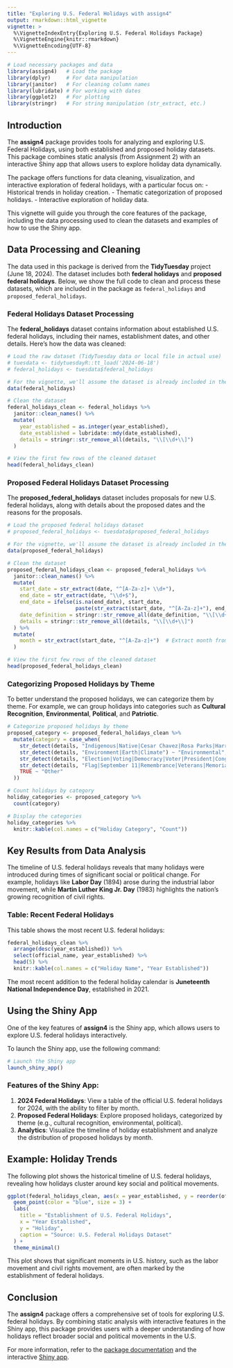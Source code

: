 ```yaml
---
title: "Exploring U.S. Federal Holidays with assign4"
output: rmarkdown::html_vignette
vignette: >
  %\VignetteIndexEntry{Exploring U.S. Federal Holidays Package}
  %\VignetteEngine{knitr::rmarkdown}
  %\VignetteEncoding{UTF-8}
---
```


```r
# Load necessary packages and data
library(assign4)   # Load the package
library(dplyr)     # For data manipulation
library(janitor)   # For cleaning column names
library(lubridate) # For working with dates
library(ggplot2)   # For plotting
library(stringr)   # For string manipulation (str_extract, etc.)
```

## Introduction

The **assign4** package provides tools for analyzing and exploring U.S. Federal Holidays, using both established and proposed holiday datasets. This package combines static analysis (from Assignment 2) with an interactive Shiny app that allows users to explore holiday data dynamically.

The package offers functions for data cleaning, visualization, and interactive exploration of federal holidays, with a particular focus on:
- Historical trends in holiday creation.
- Thematic categorization of proposed holidays.
- Interactive exploration of holiday data.

This vignette will guide you through the core features of the package, including the data processing used to clean the datasets and examples of how to use the Shiny app.

## Data Processing and Cleaning

The data used in this package is derived from the **TidyTuesday** project (June 18, 2024). The dataset includes both **federal holidays** and **proposed federal holidays**. Below, we show the full code to clean and process these datasets, which are included in the package as `federal_holidays` and `proposed_federal_holidays`.

### Federal Holidays Dataset Processing

The **federal_holidays** dataset contains information about established U.S. federal holidays, including their names, establishment dates, and other details. Here's how the data was cleaned:

```r
# Load the raw dataset (TidyTuesday data or local file in actual use)
# tuesdata <- tidytuesdayR::tt_load('2024-06-18')
# federal_holidays <- tuesdata$federal_holidays

# For the vignette, we'll assume the dataset is already included in the package
data(federal_holidays)

# Clean the dataset
federal_holidays_clean <- federal_holidays %>%
  janitor::clean_names() %>%
  mutate(
    year_established = as.integer(year_established),
    date_established = lubridate::mdy(date_established),
    details = stringr::str_remove_all(details, "\\[\\d+\\]")
  )

# View the first few rows of the cleaned dataset
head(federal_holidays_clean)
```

### Proposed Federal Holidays Dataset Processing

The **proposed_federal_holidays** dataset includes proposals for new U.S. federal holidays, along with details about the proposed dates and the reasons for the proposals.

```r
# Load the proposed federal holidays dataset
# proposed_federal_holidays <- tuesdata$proposed_federal_holidays

# For the vignette, we'll assume the dataset is already included in the package
data(proposed_federal_holidays)

# Clean the dataset
proposed_federal_holidays_clean <- proposed_federal_holidays %>%
  janitor::clean_names() %>%
  mutate(
    start_date = str_extract(date, "^[A-Za-z]+ \\d+"),
    end_date = str_extract(date, "\\d+$"),
    end_date = ifelse(is.na(end_date), start_date,
                      paste(str_extract(start_date, "^[A-Za-z]+"), end_date)),
    date_definition = stringr::str_remove_all(date_definition, "\\[\\d+\\]"),
    details = stringr::str_remove_all(details, "\\[\\d+\\]")
  ) %>%
  mutate(
    month = str_extract(start_date, "^[A-Za-z]+")  # Extract month from start date
  )

# View the first few rows of the cleaned dataset
head(proposed_federal_holidays_clean)
```

### Categorizing Proposed Holidays by Theme

To better understand the proposed holidays, we can categorize them by theme. For example, we can group holidays into categories such as **Cultural Recognition**, **Environmental**, **Political**, and **Patriotic**.

```r
# Categorize proposed holidays by theme
proposed_category <- proposed_federal_holidays_clean %>%
  mutate(category = case_when(
    str_detect(details, "Indigenous|Native|Cesar Chavez|Rosa Parks|Harriet Tubman|Malcolm X|Susan B. Anthony") ~ "Cultural Recognition",
    str_detect(details, "Environment|Earth|Climate") ~ "Environmental",
    str_detect(details, "Election|Voting|Democracy|Voter|President|Congress|Act") ~ "Political",
    str_detect(details, "Flag|September 11|Remembrance|Veterans|Memorial|Patriotic") ~ "Patriotic",
    TRUE ~ "Other"
  ))

# Count holidays by category
holiday_categories <- proposed_category %>%
  count(category)

# Display the categories
holiday_categories %>%
  knitr::kable(col.names = c("Holiday Category", "Count"))
```

## Key Results from Data Analysis

The timeline of U.S. federal holidays reveals that many holidays were introduced during times of significant social or political change. For example, holidays like **Labor Day** (1894) arose during the industrial labor movement, while **Martin Luther King Jr. Day** (1983) highlights the nation's growing recognition of civil rights.

### Table: Recent Federal Holidays

This table shows the most recent U.S. federal holidays:

```r
federal_holidays_clean %>%
  arrange(desc(year_established)) %>%
  select(official_name, year_established) %>%
  head(5) %>%
  knitr::kable(col.names = c("Holiday Name", "Year Established"))
```

The most recent addition to the federal holiday calendar is **Juneteenth National Independence Day**, established in 2021.

## Using the Shiny App

One of the key features of **assign4** is the Shiny app, which allows users to explore U.S. federal holidays interactively.

To launch the Shiny app, use the following command:

```r
# Launch the Shiny app
launch_shiny_app()
```

### Features of the Shiny App:

1. **2024 Federal Holidays**: View a table of the official U.S. federal holidays for 2024, with the ability to filter by month.
2. **Proposed Federal Holidays**: Explore proposed holidays, categorized by theme (e.g., cultural recognition, environmental, political).
3. **Analytics**: Visualize the timeline of holiday establishment and analyze the distribution of proposed holidays by month.

## Example: Holiday Trends

The following plot shows the historical timeline of U.S. federal holidays, revealing how holidays cluster around key social and political movements.

```r
ggplot(federal_holidays_clean, aes(x = year_established, y = reorder(official_name, year_established))) +
  geom_point(color = "blue", size = 3) +
  labs(
    title = "Establishment of U.S. Federal Holidays",
    x = "Year Established",
    y = "Holiday",
    caption = "Source: U.S. Federal Holidays Dataset"
  ) +
  theme_minimal()
```

This plot shows that significant moments in U.S. history, such as the labor movement and civil rights movement, are often marked by the establishment of federal holidays.

## Conclusion

The **assign4** package offers a comprehensive set of tools for exploring U.S. federal holidays. By combining static analysis with interactive features in the Shiny app, this package provides users with a deeper understanding of how holidays reflect broader social and political movements in the U.S.

For more information, refer to the [package documentation](https://your-pkgdown-site-link) and the interactive [Shiny app](https://your-shiny-app-link).

